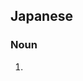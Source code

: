 ==Japanese==
{{ja-kanjitab|にわ|とこ|yomi=k}}

===Noun===
{{ja-noun|にわとこ|ニワトコ|hhira=にはとこ}}

# {{alternative spelling of|接骨木|lang=ja}}